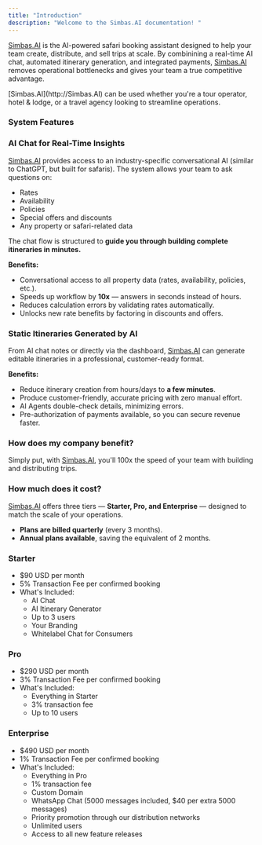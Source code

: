 ```yaml
---
title: "Introduction"
description: "Welcome to the Simbas.AI documentation! "
---
```


[Simbas.AI](http://Simbas.AI) is the AI-powered safari booking assistant designed to help your team create, distribute, and sell trips at scale. By combinining a real-time AI chat, automated itinerary generation, and integrated payments, [Simbas.AI](http://Simbas.AI) removes operational bottlenecks and gives your team a true competitive advantage.

<Note>
  [Simbas.AI](http://Simbas.AI) can be used whether you're a tour operator, hotel & lodge, or a travel agency looking to streamline operations.
</Note>

### System Features

### **AI Chat for Real-Time Insights**

[Simbas.AI](http://Simbas.AI) provides access to an industry-specific conversational AI (similar to ChatGPT, but built for safaris). The system allows your team to ask questions on:

- Rates
- Availability
- Policies
- Special offers and discounts
- Any property or safari-related data

The chat flow is structured to **guide you through building complete itineraries in minutes.**

**Benefits:**

- Conversational access to all property data (rates, availability, policies, etc.).
- Speeds up workflow by **10x** — answers in seconds instead of hours.
- Reduces calculation errors by validating rates automatically.
- Unlocks new rate benefits by factoring in discounts and offers.

### **Static Itineraries Generated by AI**

From AI chat notes or directly via the dashboard, [Simbas.AI](http://Simbas.AI) can generate editable itineraries in a professional, customer-ready format.

**Benefits:**

- Reduce itinerary creation from hours/days to **a few minutes**.
- Produce customer-friendly, accurate pricing with zero manual effort.
- AI Agents double-check details, minimizing errors.
- Pre-authorization of payments available, so you can secure revenue faster.

### How does my company benefit?

Simply put, with [Simbas.AI](http://Simbas.AI), you'll 100x the speed of your team with building and distributing trips.

### How much does it cost?

[Simbas.AI](http://Simbas.AI) offers three tiers — **Starter, Pro, and Enterprise** — designed to match the scale of your operations.

- **Plans are billed quarterly** (every 3 months).
- **Annual plans available**, saving the equivalent of 2 months.

### Starter

- \$90 USD per month
- 5% Transaction Fee per confirmed booking
- What's Included:
  - AI Chat
  - AI Itinerary Generator
  - Up to 3 users
  - Your Branding
  - Whitelabel Chat for Consumers

### Pro

- \$290 USD per month
- 3% Transaction Fee per confirmed booking
- What's Included:
  - Everything in Starter
  - 3% transaction fee
  - Up to 10 users

### Enterprise

- \$490 USD per month
- 1% Transaction Fee per confirmed booking
- What's Included:
  - Everything in Pro
  - 1% transaction fee
  - Custom Domain
  - WhatsApp Chat (5000 messages included, \$40 per extra 5000 messages)
  - Priority promotion through our distribution networks
  - Unlimited users
  - Access to all new feature releases